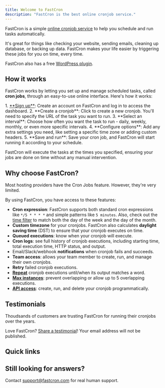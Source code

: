 ```yaml
---
title: Welcome to FastCron
description: "FastCron is the best online cronjob service."
---
```



FastCron is a simple [online cronjob service](/) to help you schedule and run tasks automatically. 

It's great for things like checking your website, sending emails, cleaning up database, or backing up data. FastCron makes your life easier by triggering these jobs for you on time, every time.

FastCron also has a free <a href="https://wordpress.org/plugins/fastcron/" target="_blank" rel="nofollow">WordPress plugin</a>.

## How it works
FastCron works by letting you set up and manage scheduled tasks, called **cron jobs**, through an easy-to-use online interface. Here's how it works:

<Steps>
1. <a href="https://app.fastcron.com/signup" target="_blank">**Sign up**</a>: Create an account on FastCron and log in to access the dashboard.
2. **Create a cronjob**: Click to create a new cronjob. You'll need to specify the URL of the task you want to run.
3. **Select an interval**: Choose how often you want the task to run - daily, weekly, monthly, or even more specific intervals.
4. **Configure options**: Add any extra settings you need, like setting a specific time zone or adding custom headers.
5. **Save and run**: Save your cron job, and FastCron will start running it according to your schedule.
</Steps>

FastCron will execute the tasks at the times you specified, ensuring your jobs are done on time without any manual intervention.

## Why choose FastCron?
Most hosting providers have the Cron Jobs feature. However, they're very limited.

By using FastCron, you have access to these features:

- **Cron expression**: FastCron supports both standard cron expressions like `*/5 * * * *` and simple patterns like `5 minutes`. Also, check out the [time filter](/blog/time-filter) to match both the day of the week and the day of the month.
- **Custom timezone** for your cronjobs. FastCron also calculates **daylight saving time** (DST) to ensure that your cronjob executes on time. 
- **Queued executions**: know when your cronjob will execute.
- **Cron logs**: see full history of cronjob executions, including starting time, total execution time, HTTP status, and output.
- Email/Slack/webhook **notifications** when cronjob fails and succeeds.
- **Team access**: allows your team member to create, run, and manage their own cronjobs.
- **Retry** failed cronjob executions.
- [**Repeat**](/blog/repeat-cronjob) cronjob executions until/when its output matches a word.
- [**Max instances**](/blog/max-instances): prevent overlapping or allow up to 5 overlapping executions.
- [**API access**](/reference): create, run, and delete your cronjob programmatically.

## Testimonials

Thoudsands of customers are trusting FastCron for running their cronjobs over the years.

<script src="https://widget.senja.io/widget/300625aa-3271-4ae4-880e-b218ff67eaac/platform.js" type="text/javascript" async></script>
<div class="senja-embed" data-id="300625aa-3271-4ae4-880e-b218ff67eaac" data-mode="shadow" data-lazyload="false" style="display: block;"></div>

Love FastCron?
<a href="https://senja.io/p/fastcron/r/RJS4Tt" target="_blank" rel="nofollow">Share a testimonial</a>!
Your email address will not be published.

## Quick links
<LinkCard
  title="Sign up"
  description="Create your account and start setting up cronjobs in minutes."
  href="https://app.fastcron.com/signup"
  target="_blank"
/>

<LinkCard
  title="Read the docs"
  description="To get a full reference to our API functions, let's read the docs."
  href="/reference"
/>

## Still looking for answers?
Contact support@fastcron.com for real human support.
